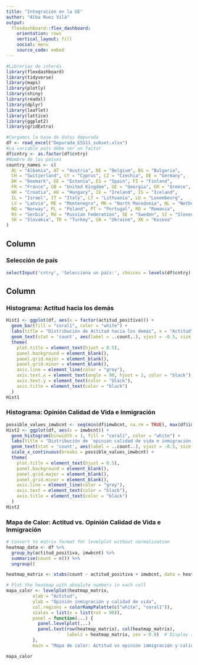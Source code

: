 ```yaml
---
title: "Integración en la UE"
author: "Alba Nuez Vilà"
output: 
  flexdashboard::flex_dashboard:
    orientation: rows
    vertical_layout: fill
    social: menu
    source_code: embed
---
```


```r
#Librerías de interés
library(flexdashboard)
library(tidyverse)
library(maps)
library(plotly)
library(shiny)
library(readxl)
library(dplyr)
library(leaflet)
library(lattice)
library(ggplot2)
library(gridExtra)
```

```r
#Cargamos la base de datos depurada
df <- read_excel("Depurada_ESS11_subset.xlsx")
#La variable país debe ser un factor
df$cntry <- as.factor(df$cntry)
#Nombre de los países
country_names <- c(
  AL = "Albania", AT = "Austria", BE = "Belgium", BG = "Bulgaria", 
  CH = "Switzerland", CY = "Cyprus", CZ = "Czechia", DE = "Germany", 
  DK = "Denmark", EE = "Estonia", ES = "Spain", FI = "Finland", 
  FR = "France", GB = "United Kingdom", GE = "Georgia", GR = "Greece", 
  HR = "Croatia", HU = "Hungary", IE = "Ireland", IS = "Iceland", 
  IL = "Israel", IT = "Italy", LT = "Lithuania", LU = "Luxembourg", 
  LV = "Latvia", ME = "Montenegro", MK = "North Macedonia", NL = "Netherlands", 
  NO = "Norway", PL = "Poland", PT = "Portugal", RO = "Romania", 
  RS = "Serbia", RU = "Russian Federation", SE = "Sweden", SI = "Slovenia", 
  SK = "Slovakia", TR = "Turkey", UA = "Ukraine", XK = "Kosovo"
)
```


Column {data-height=50}
-----------------------------------------------------------------------

### Selección de país

```r
selectInput('cntry', 'Selecciona un país:', choices = levels(df$cntry), selected = levels(df$cntry)[1])
```

Column {data-width=100}
-----------------------------------------------------------------------

### Histograma: Actitud hacia los demás

```r
Hist1 <- ggplot(df, aes(x = factor(actitud_positiva))) +
  geom_bar(fill = "coral1", color = "white") +
  labs(title = "Distribución de Actitud hacia los demás", x = "Actitud", y = "Frecuencia") +
  geom_text(stat = 'count', aes(label = ..count..), vjust = -0.5, size = 3) +
  theme(
    plot.title = element_text(hjust = 0.5),
    panel.background = element_blank(),
    panel.grid.major = element_blank(),
    panel.grid.minor = element_blank(),
    axis.line = element_line(color = "grey"),
    axis.text.x = element_text(angle = 90, hjust = 1, color = "black"),  # Rotate x-axis labels 90 degrees
    axis.text.y = element_text(color = "black"),
    axis.title = element_text(color = "black")
  )
Hist1
```

### Histograma: Opinión Calidad de Vida e Inmigración

```r

possible_values_imwbcnt <- seq(min(df$imwbcnt, na.rm = TRUE), max(df$imwbcnt, na.rm = TRUE), by = 1)
Hist2 <- ggplot(df, aes(x = imwbcnt)) +
  geom_histogram(binwidth = 1, fill = "coral1", color = "white") +
  labs(title = "Distribución de 'opinión calidad de vida e inmigración'", x = "Impacto en calidad de vida", y = "Frecuencia") +
  geom_text(stat = 'count', aes(label = ..count..), vjust = -0.5, size = 3) +
  scale_x_continuous(breaks = possible_values_imwbcnt) +
  theme(
    plot.title = element_text(hjust = 0.5),
    panel.background = element_blank(),
    panel.grid.major = element_blank(),
    panel.grid.minor = element_blank(),
    axis.line = element_line(color = "grey"),
    axis.text = element_text(color = "black"),
    axis.title = element_text(color = "black")
  )
Hist2
```

### Mapa de Calor: Actitud vs. Opinión Calidad de Vida e Inmigración

```r
# Convert to matrix format for levelplot without normalization
heatmap_data <- df %>%
  group_by(actitud_positiva, imwbcnt) %>%
  summarise(count = n()) %>%
  ungroup()

heatmap_matrix <- xtabs(count ~ actitud_positiva + imwbcnt, data = heatmap_data)

# Plot the heatmap with absolute numbers in each cell
mapa_calor <- levelplot(heatmap_matrix, 
          xlab = "Actitud", 
          ylab = "Opinión inmigración y calidad de vida", 
          col.regions = colorRampPalette(c("white", "coral1")),
          scales = list(x = list(rot = 90)),
          panel = function(...) {
            panel.levelplot(...)
            panel.text(row(heatmap_matrix), col(heatmap_matrix), 
                       labels = heatmap_matrix, cex = 0.8)  # Display absolute counts
          },
          main = "Mapa de calor: Actitud vs opinión immigración y calidad de vida")

mapa_calor
```
